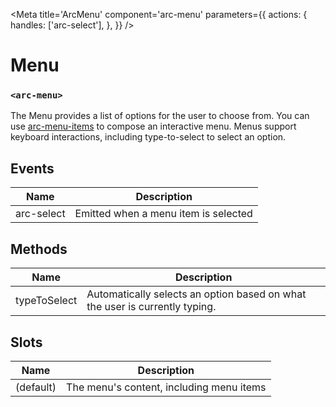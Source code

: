 
<Meta
title='ArcMenu'
component='arc-menu'
parameters={{
    actions: {
      handles: ['arc-select'],
    },
}} />

# Menu
### `<arc-menu>`

The Menu provides a list of options for the user to choose from.
You can use [arc-menu-items](?path=/story/arcmenuitem--default) to compose an interactive menu.
Menus support keyboard interactions, including type-to-select to select an option.

<Canvas>
  <Story name="Default" story={stories.Default} />
</Canvas>

## Events

| Name         | Description                                               |
|--------------|-----------------------------------------------------------|
| arc-select   | Emitted when a menu item is selected                      |

## Methods

| Name         | Description                                               |
|--------------|-----------------------------------------------------------|
| typeToSelect | Automatically selects an option based on what the user is currently typing.|

## Slots

| Name         | Description                                               |
|--------------|-----------------------------------------------------------|
| (default)    | The menu's content, including menu items                  |
